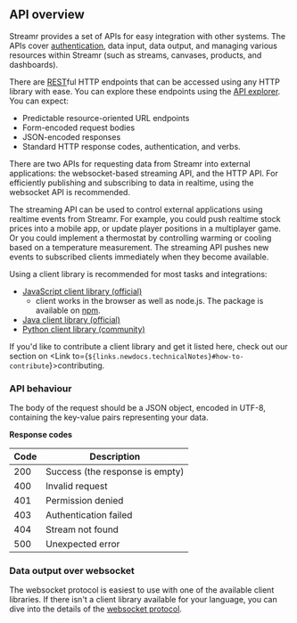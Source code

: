 
## API overview

Streamr provides a set of APIs for easy integration with other systems. The APIs cover [authentication](#authentication), data input, data output, and managing various resources within Streamr (such as streams, canvases, products, and dashboards).

There are <a href="https://en.wikipedia.org/wiki/Representational_state_transfer" target="_blank">REST</a>ful HTTP endpoints that can be accessed using any HTTP library with ease. You can explore these endpoints using the [API explorer](#api-explorer). You can expect:
- Predictable resource-oriented URL endpoints
- Form-encoded request bodies
- JSON-encoded responses
- Standard HTTP response codes, authentication, and verbs.

There are two APIs for requesting data from Streamr into external applications: the websocket-based streaming API, and the HTTP API. For efficiently publishing and subscribing to data in realtime, using the websocket API is recommended.

The streaming API can be used to control external applications using realtime events from Streamr. For example, you could push realtime stock prices into a mobile app, or update player positions in a multiplayer game. Or you could implement a thermostat by controlling warming or cooling based on a temperature measurement. The streaming API pushes new events to subscribed clients immediately when they become available.

Using a client library is recommended for most tasks and integrations:

- <a href="https://github.com/streamr-dev/streamr-client-javascript" target="_blank">JavaScript client library (official)</a> 
    - client works in the browser as well as node.js. The package is available on <a href="https://www.npmjs.com/package/streamr-client" target="_blank">npm</a>.
- <a href="https://github.com/streamr-dev/streamr-client-java" target="_blank">Java client library (official)</a>
- <a href="https://github.com/streamr-dev/streamr-client-python" target="_blank">Python client library (community)</a>

If you'd like to contribute a client library and get it listed here, check out our section on <Link to={`${links.newdocs.technicalNotes}#how-to-contribute`}>contributing</Link>.

### API behaviour

The body of the request should be a JSON object, encoded in UTF-8, containing the key-value pairs representing your data.

**Response codes**

Code | Description
---- | -----------
200  | Success (the response is empty)
400  | Invalid request
401  | Permission denied
403  | Authentication failed
404  | Stream not found
500  | Unexpected error

### Data output over websocket

The websocket protocol is easiest to use with one of the available client libraries. If there isn't a client library available for your language, you can dive into the details of the <a href="https://github.com/streamr-dev/streamr-client-protocol-js/blob/master/PROTOCOL.md" target="_blank">websocket protocol</a>.

